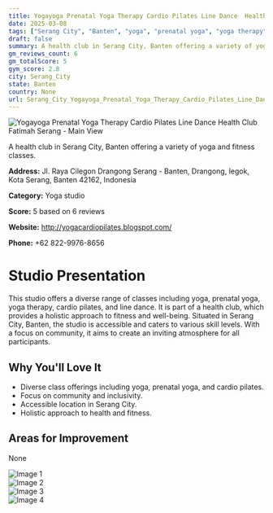 ```yaml
---
title: Yogayoga Prenatal Yoga Therapy Cardio Pilates Line Dance  Health Club Fatimah Serang
date: 2025-03-08
tags: ["Serang City", "Banten", "yoga", "prenatal yoga", "yoga therapy", "community-oriented", "health and fitness", "Serang City"]  
draft: false
summary: A health club in Serang City, Banten offering a variety of yoga and fitness classes.
gm_reviews_count: 6
gm_totalScore: 5
gym_score: 2.8
city: Serang_City
state: Banten
country: None
url: Serang_City_Yogayoga_Prenatal_Yoga_Therapy_Cardio_Pilates_Line_Dance_Health_Club_Fatimah_Serang
---
```


<div className="aspect-[16/9] relative my-8">
  <img 
    src="https://lh5.googleusercontent.com/p/AF1QipOjf6vTNn36oT0aGzvOtbFvsMHo1p0nEfBVi1ZW=w1920-h1080-k-no"
    alt="Yogayoga Prenatal Yoga Therapy Cardio Pilates Line Dance  Health Club Fatimah Serang - Main View"
    className="object-cover absolute inset-0 w-full h-full rounded-lg"
  />
</div>

A health club in Serang City, Banten offering a variety of yoga and fitness classes.

**Address:** Jl. Raya Cilegon Drangong Serang - Banten, Drangong, legok, Kota Serang, Banten 42162, Indonesia

**Category:** Yoga studio

**Score:** 5 based on 6 reviews

**Website:** http://yogacardiopilates.blogspot.com/

**Phone:** +62 822-9976-8656

# Studio Presentation

This studio offers a diverse range of classes including yoga, prenatal yoga, yoga therapy, cardio pilates, and line dance. 
It is part of a health club, which provides a holistic approach to fitness and well-being. 
Situated in Serang City, Banten, the studio is accessible and caters to various skill levels. 
With a focus on community, it aims to create an inviting atmosphere for all participants.

## Why You'll Love It

- Diverse class offerings including yoga, prenatal yoga, and cardio pilates.
- Focus on community and inclusivity.
- Accessible location in Serang City.
- Holistic approach to health and fitness.

## Areas for Improvement

None

<div className="grid grid-cols-1 xl:grid-cols-2 gap-4 my-8">
<div className="aspect-[4/3] relative"><img src="https://lh3.googleusercontent.com/p/AF1QipPQqd0TtWiPIJ-wmiRrEgTZfVpjZYsP99FVD0tR=w1920-h1080-k-no" alt="Image 1" className="object-cover absolute inset-0 w-full h-full rounded-lg" /></div>
<div className="aspect-[4/3] relative"><img src="https://lh5.googleusercontent.com/p/AF1QipNkCpisQq_G-Klqkk8vC5FRK3b53XqsUx2V8gwN=w1920-h1080-k-no" alt="Image 2" className="object-cover absolute inset-0 w-full h-full rounded-lg" /></div>
<div className="aspect-[4/3] relative"><img src="https://lh3.googleusercontent.com/p/AF1QipNide2TjMUMxVyM_leLXb2sXca1Cczl4YDgeipv=w1920-h1080-k-no" alt="Image 3" className="object-cover absolute inset-0 w-full h-full rounded-lg" /></div>
<div className="aspect-[4/3] relative"><img src="https://lh5.googleusercontent.com/p/AF1QipMJ47OLYQBE9I5tcabb4MY0um2v_R8ANYrF0U2p=w1920-h1080-k-no" alt="Image 4" className="object-cover absolute inset-0 w-full h-full rounded-lg" /></div>
</div>